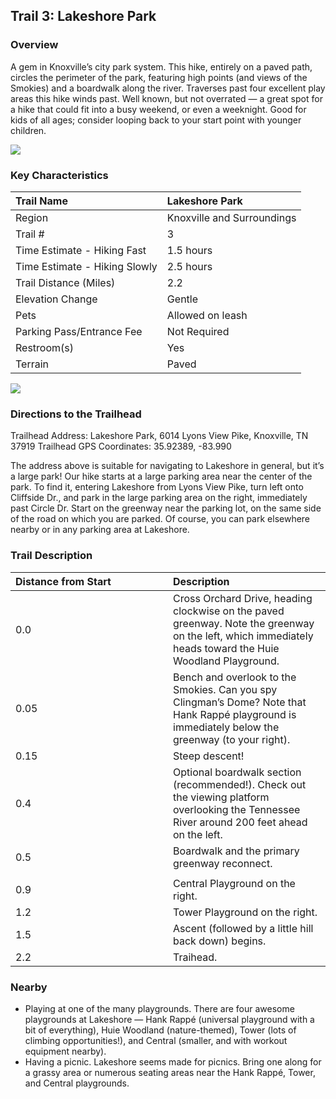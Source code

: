 ## Trail 3: Lakeshore Park

### Overview

A gem in Knoxville's city park system.
This hike, entirely on a paved path, circles the perimeter of the park, featuring high points (and views of the Smokies) and a boardwalk along the river.
Traverses past four excellent play areas this hike winds past.
Well known, but not overrated — a great spot for a hike that could fit into a busy weekend, or even a weeknight.
Good for kids of all ages; consider looping back to your start point with younger children.

![](img/trail-03-figure-01.jpg)



### Key Characteristics

| Trail Name                    | Lakeshore Park             |
|:------------------------------|:---------------------------|
| Region                        | Knoxville and Surroundings |
| Trail \#                      | 3                          |
| Time Estimate - Hiking Fast   | 1.5 hours                  |
| Time Estimate - Hiking Slowly | 2.5 hours                  |
| Trail Distance (Miles)        | 2.2                        |
| Elevation Change              | Gentle                     |
| Pets                          | Allowed on leash           |
| Parking Pass/Entrance Fee     | Not Required               |
| Restroom(s)                   | Yes                        |
| Terrain                       | Paved                      |

![](maps/trail-03-map.jpeg)

### Directions to the Trailhead

Trailhead Address: Lakeshore Park, 6014 Lyons View Pike, Knoxville, TN 37919
Trailhead GPS Coordinates: 35.92389, -83.990

The address above is suitable for navigating to Lakeshore in general, but it's a large park!
Our hike starts at a large parking area near the center of the park.
To find it, entering Lakeshore from Lyons View Pike, turn left onto Cliffside Dr., and park in the large parking area on the right, immediately past Circle Dr. Start on the greenway near the parking lot, on the same side of the road on which you are parked.
Of course, you can park elsewhere nearby or in any parking area at Lakeshore.

### Trail Description

| Distance from Start | Description                                                                                                                                               |
|:-----------------------------------|:-----------------------------------|
| 0.0                 | Cross Orchard Drive, heading clockwise on the paved greenway. Note the greenway on the left, which immediately heads toward the Huie Woodland Playground. |
| 0.05                | Bench and overlook to the Smokies. Can you spy Clingman's Dome? Note that Hank Rappé playground is immediately below the greenway (to your right).        |
| 0.15                | Steep descent!                                                                                                                                            |
| 0.4                 | Optional boardwalk section (recommended!). Check out the viewing platform overlooking the Tennessee River around 200 feet ahead on the left.              |
| 0.5                 | Boardwalk and the primary greenway reconnect.                                                                                                             |
|                     |                                                                                                                                                           |
| 0.9                 | Central Playground on the right.                                                                                                                          |
| 1.2                 | Tower Playground on the right.                                                                                                                            |
| 1.5                 | Ascent (followed by a little hill back down) begins.                                                                                                      |
| 2.2                 | Traihead.                                                                                                                                                 |

### Nearby

-   Playing at one of the many playgrounds. There are four awesome playgrounds at Lakeshore --- Hank Rappé (universal playground with a bit of everything), Huie Woodland (nature-themed), Tower (lots of climbing opportunities!), and Central (smaller, and with workout equipment nearby).
-   Having a picnic. Lakeshore seems made for picnics. Bring one along for a grassy area or numerous seating areas near the Hank Rappé, Tower, and Central playgrounds.

